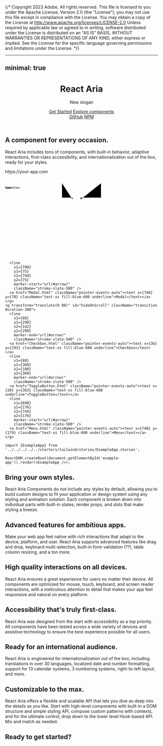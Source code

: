 {/* Copyright 2023 Adobe. All rights reserved.
This file is licensed to you under the Apache License, Version 2.0 (the "License");
you may not use this file except in compliance with the License. You may obtain a copy
of the License at http://www.apache.org/licenses/LICENSE-2.0
Unless required by applicable law or agreed to in writing, software distributed under
the License is distributed on an "AS IS" BASIS, WITHOUT WARRANTIES OR REPRESENTATIONS
OF ANY KIND, either express or implied. See the License for the specific language
governing permissions and limitations under the License. */}



---
minimal: true
---

<header className="text-center py-40 bg-gradient-to-r from-blue-300 to-slate-300">

# React Aria

New slogan

<div className="inline-flex gap-4 mt-10">
  <a href="getting-started.html" className="bg-purple-600 text-white text-xl px-8 py-4 rounded-lg">Get Started</a>
  <a href="components.html" className="bg-purple-600 text-white text-xl px-8 py-4 rounded-lg">Explore components</a>
</div>

<nav className="absolute right-0 top-0 p-4">
  <a href="https://github.com/adobe/react-spectrum" target="_blank">GitHub</a>
  <a href="https://npmjs.com/react-aria-components">NPM</a>
</nav>

</header>

<main className="max-w-6xl mx-auto">

<section className="py-20 px-40 my-10 rounded-3xl" style={{background: 'conic-gradient(rgba(150, 180, 248, 0.4), rgba(69, 136, 244, 0.4), rgba(174, 120, 247, 0.4), rgba(255, 44, 206, 0.4), rgba(250, 167, 167, 0.4), rgba(247, 95, 97, 0.4), rgba(250, 198, 128, 0.4), rgba(253, 234, 4, 0.4), rgba(191, 255, 180, 0.4), rgba(169, 178, 247, 0.4), rgba(149, 93, 255, 0.4), rgba(150, 180, 248, 0.4))'}}>

## A component for every occasion.

React Aria includes tons of components, with built-in behavior, adaptive interactions, first-class accessibility, and internationalization out of the box, ready for your styles.

<div className="relative pt-20">
  <div className="flex flex-col border border-black/10 bg-clip-content border-solid dark:bg-gray-900 dark:border-gray-700 dark:text-white delay-100 duration-700 ease-out h-[450px] max-w-[600px] mx-auto overflow-hidden rounded-lg shadow-2xl text-black transition w-full translate-y-0 opacity-100">
    <div className="bg-gray-200/80 backdrop-blur-md dark:bg-gray-800 border-b border-black/5 flex flex-row justify-center px-3 py-2 relative">
      <div className="absolute flex flex-row left-4 top-3.5">
        <div className="bg-red-500 h-3 mr-2 rounded-full w-3"></div>
        <div className="bg-yellow-500 h-3 mr-2 rounded-full w-3"></div>
        <div className="bg-green-500 h-3 rounded-full w-3"></div>
      </div>
      <div className="bg-gray-400/40 dark:bg-gray-700 lg:px-10 md:ml-0 md:px-4 ml-16 px-10 py-1 rounded-md text-slate-500 text-xs">https://your-app.com</div>
    </div>
    <div className="flex-1 overflow-auto bg-white" id="example-app" />
  </div>
  <svg viewBox="0 0 832 450" className="absolute top-0 left-0 z-20 pointer-events-none [filter:drop-shadow(0_0_3px_white)]">
    <defs>
      <marker
        id="arrow"
        viewBox="0 0 6 6"
        refX={3}
        refY={3}
        markerWidth={6}
        markerHeight={6}
        orient="auto-start-reverse"
        className="fill-slate-500">
        <circle r={3} cx={3} cy={3} />
      </marker>
    </defs>
    <polyline
      points="310,50 310,128 367,128 367,138"
      marker-end="url(#arrow)"
      className="stroke-slate-500 fill-none" />
    <a href="Popover.html" className="pointer-events-auto"><text x={290} y={44} className="text-xs fill-blue-600 underline">Popover</text></a>
    <polyline
      points="522,50 522,128 411,128 411,138"
      marker-end="url(#arrow)"
      className="stroke-slate-500 fill-none" />
    <a href="Tooltip.html" className="pointer-events-auto"><text x={504} y={44} className="text-xs fill-blue-600 underline">Tooltip</text></a>
    <g transform="translate(0 80)">
      <line
        x1={88}
        y1={75}
        x2={132}
        y2={75}
        marker-end="url(#arrow)"
        className="stroke-slate-500" />
      <a href="SearchField.html" className="pointer-events-auto"><text x={28} y={78} className="text-xs fill-blue-600 underline">SearchField</text></a>
      <line
        x1={88}
        y1={170}
        x2={132}
        y2={170}
        marker-end="url(#arrow)"
        className="stroke-slate-500" />
      <a href="Table.html" className="pointer-events-auto"><text x={58} y={173} className="text-xs fill-blue-600 underline">Table</text></a>

      <line
        x1={700}
        y1={75}
        x2={744}
        y2={75}
        marker-start="url(#arrow)"
        className="stroke-slate-500" />
      <a href="Modal.html" className="pointer-events-auto"><text x={748} y={78} className="text-xs fill-blue-600 underline">Modal</text></a>
    </g>
    <g transform="translate(0 80)" id="hideOnScroll" className="transition duration-300">
      <line
        x1={88}
        y1={290}
        x2={142}
        y2={290}
        marker-end="url(#arrow)"
        className="stroke-slate-500" />
      <a href="Checkbox.html" className="pointer-events-auto"><text x={36} y={293} className="text-xs fill-blue-600 underline">Checkbox</text></a>
      <line
        x1={88}
        y1={360}
        x2={180}
        y2={360}
        marker-end="url(#arrow)"
        className="stroke-slate-500" />
      <a href="ToggleButton.html" className="pointer-events-auto"><text x={20} y={363} className="text-xs fill-blue-600 underline">ToggleButton</text></a>
      <line
        x1={690}
        y1={176}
        x2={744}
        y2={176}
        marker-start="url(#arrow)"
        className="stroke-slate-500" />
      <a href="Menu.html" className="pointer-events-auto"><text x={748} y={179} className="text-xs fill-blue-600 underline">Menu</text></a>
    </g>
  </svg>
</div>

</section>

```tsx import
import {ExampleApp} from '../../../../../starters/tailwind/stories/ExampleApp.stories';

ReactDOM.createRoot(document.getElementById('example-app')).render(<ExampleApp />);
```

<section className="my-10">

## Bring your own styles.

React Aria Components do not include any styles by default, allowing you to build custom designs to fit your application or design system using any styling and animation solution. Each component is broken down into individual parts with built-in states, render props, and slots that make styling a breeze.

</section>

<section className="my-10">

## Advanced features for ambitious apps.

Make your web app feel native with rich interactions that adapt to the device, platform, and user. React Aria supports advanced features like drag and drop, keyboard multi-selection, built-in form validation (??), table column resizing, and a ton more.

</section>

<section className="my-10">

## High quality interactions on all devices.

React Aria ensures a great experience for users no matter their device. All components are optimized for mouse, touch, keyboard, and screen reader interactions, with a meticulous attention to detail that makes your app feel responsive and natural on every platform.

</section>

<section className="my-10">

## Accessibility that's truly first-class.

React Aria was designed from the start with accessibility as a top priority. All components have been tested across a wide variety of devices and assistive technology to ensure the best experience possible for all users.

</section>

<section className="my-10">

## Ready for an international audience.

React Aria is engineered for internationalization out of the box, including translations in over 30 languages, localized date and number formatting, support for 13 calendar systems, 3 numbering systems, right-to-left layout, and more.

</section>

<section className="my-10">

## Customizable to the max.

React Aria offers a flexible and scalable API that lets you dive as deep into the details as you like. Start with high-level components with built-in a DOM structure and simple styling API, compose custom patterns with contexts, and for the ultimate control, drop down to the lower level Hook-based API. Mix and match as needed.

</section>

<section className="my-10">

## Ready to get started?

</section>

</main>
